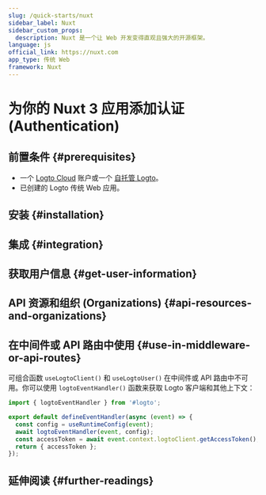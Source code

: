 ```yaml
---
slug: /quick-starts/nuxt
sidebar_label: Nuxt
sidebar_custom_props:
  description: Nuxt 是一个让 Web 开发变得直观且强大的开源框架。
language: js
official_link: https://nuxt.com
app_type: 传统 Web
framework: Nuxt
---
```




# 为你的 Nuxt 3 应用添加认证 (Authentication)

<GuideTip />

## 前置条件 \{#prerequisites}

- 一个 [Logto Cloud](https://cloud.logto.io) 账户或一个 [自托管 Logto](/introduction/set-up-logto-oss)。
- 已创建的 Logto 传统 Web 应用。

## 安装 \{#installation}

<Installation />

## 集成 \{#integration}

<Integration />

## 获取用户信息 \{#get-user-information}

<GetUserInformation />

## API 资源和组织 (Organizations) \{#api-resources-and-organizations}

<ApiResources />

## 在中间件或 API 路由中使用 \{#use-in-middleware-or-api-routes}

可组合函数 `useLogtoClient()` 和 `useLogtoUser()` 在中间件或 API 路由中不可用。你可以使用 `logtoEventHandler()` 函数来获取 Logto 客户端和其他上下文：

```ts title="/server/api/auth/get-access-token.ts"
import { logtoEventHandler } from '#logto';

export default defineEventHandler(async (event) => {
  const config = useRuntimeConfig(event);
  await logtoEventHandler(event, config);
  const accessToken = await event.context.logtoClient.getAccessToken();
  return { accessToken };
});
```

## 延伸阅读 \{#further-readings}

<FurtherReadings />
